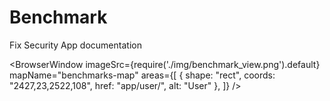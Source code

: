 
# Benchmark

Fix Security App documentation

<BrowserWindow 
    imageSrc={require('./img/benchmark_view.png').default}
    mapName="benchmarks-map"
    areas={[
        { shape: "rect", coords: "2427,23,2522,108", href: "app/user/", alt: "User" },
    ]}
/>
